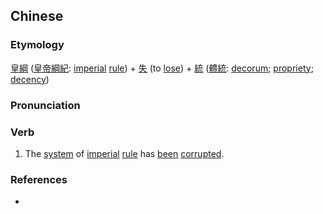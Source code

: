 {{also|皇纲失统}}
==Chinese==
{{zh-forms|s=皇纲失统|type=211}}

===Etymology===
[[皇綱]] ([[皇帝]][[綱紀]]: [[imperial]] [[rule]]) + [[失]] (to [[lose]]) + [[統]] ([[體統]]: [[decorum]]; [[propriety]]; [[decency]])

===Pronunciation===
{{zh-pron
|m=huánggāng shī tǒng
|cat=v
}}

===Verb===
{{zh-verb}}

# {{lb|zh|archaic}} The [[system]] of [[imperial]] [[rule]] has [[been]] [[corrupted]].

===References===
* {{cite-book
|last=Luo
|first=Guanzhong
|authorlink=w:Luo Guanzhong
|coauthors=
|year=
|title=Annotated [[s:Romance of the Three Kingdoms/Chapter 5#12|Romance of the Three Kingdoms/Chapter 5]], page 70, note 16
|language=Mandarin
|publisher=
|location=
|isbn=957911305X
}}